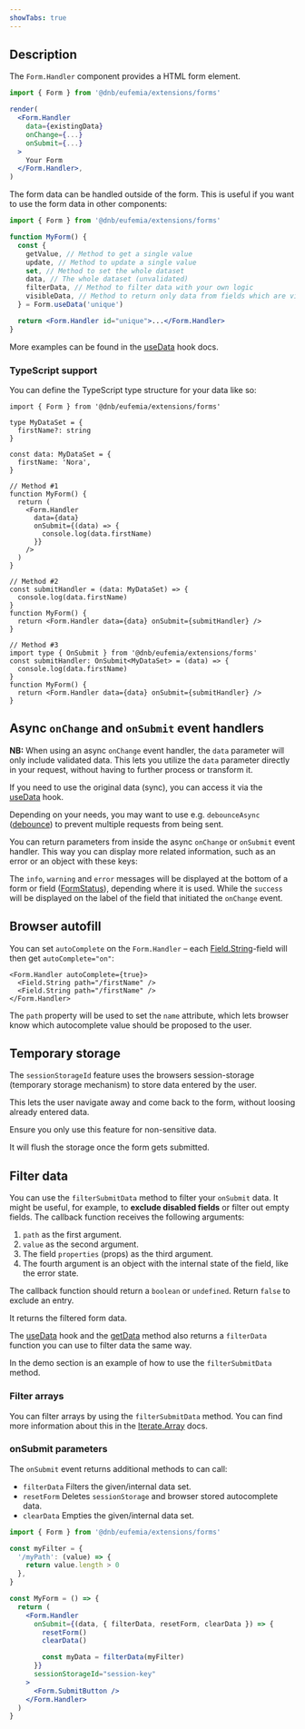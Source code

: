 ```yaml
---
showTabs: true
---
```



## Description

The `Form.Handler` component provides a HTML form element.

```jsx
import { Form } from '@dnb/eufemia/extensions/forms'

render(
  <Form.Handler
    data={existingData}
    onChange={...}
    onSubmit={...}
  >
    Your Form
  </Form.Handler>,
)
```

The form data can be handled outside of the form. This is useful if you want to use the form data in other components:

```jsx
import { Form } from '@dnb/eufemia/extensions/forms'

function MyForm() {
  const {
    getValue, // Method to get a single value
    update, // Method to update a single value
    set, // Method to set the whole dataset
    data, // The whole dataset (unvalidated)
    filterData, // Method to filter data with your own logic
    visibleData, // Method to return only data from fields which are visible (rendered)
  } = Form.useData('unique')

  return <Form.Handler id="unique">...</Form.Handler>
}
```

More examples can be found in the [useData](/uilib/extensions/forms/Form/useData/) hook docs.

### TypeScript support

You can define the TypeScript type structure for your data like so:

```tsx
import { Form } from '@dnb/eufemia/extensions/forms'

type MyDataSet = {
  firstName?: string
}

const data: MyDataSet = {
  firstName: 'Nora',
}

// Method #1
function MyForm() {
  return (
    <Form.Handler
      data={data}
      onSubmit={(data) => {
        console.log(data.firstName)
      }}
    />
  )
}

// Method #2
const submitHandler = (data: MyDataSet) => {
  console.log(data.firstName)
}
function MyForm() {
  return <Form.Handler data={data} onSubmit={submitHandler} />
}

// Method #3
import type { OnSubmit } from '@dnb/eufemia/extensions/forms'
const submitHandler: OnSubmit<MyDataSet> = (data) => {
  console.log(data.firstName)
}
function MyForm() {
  return <Form.Handler data={data} onSubmit={submitHandler} />
}
```

## Async `onChange` and `onSubmit` event handlers

**NB:** When using an async `onChange` event handler, the `data` parameter will only include validated data. This lets you utilize the `data` parameter directly in your request, without having to further process or transform it.

If you need to use the original data (sync), you can access it via the [useData](/uilib/extensions/forms/Form/useData/) hook.

Depending on your needs, you may want to use e.g. `debounceAsync` ([debounce](/uilib/helpers/functions/#debounce)) to prevent multiple requests from being sent.

You can return parameters from inside the async `onChange` or `onSubmit` event handler. This way you can display more related information, such as an error or an object with these keys:

<AsyncChangeExample />

<AsyncStateReturnExample />

The `info`, `warning` and `error` messages will be displayed at the bottom of a form or field ([FormStatus](/uilib/components/form-status)), depending where it is used. While the `success` will be displayed on the label of the field that initiated the `onChange` event.

## Browser autofill

You can set `autoComplete` on the `Form.Handler` – each [Field.String](/uilib/extensions/forms/base-fields/String/)-field will then get `autoComplete="on"`:

```tsx
<Form.Handler autoComplete={true}>
  <Field.String path="/firstName" />
  <Field.String path="/firstName" />
</Form.Handler>
```

The `path` property will be used to set the `name` attribute, which lets browser know which autocomplete value should be proposed to the user.

## Temporary storage

The `sessionStorageId` feature uses the browsers session-storage (temporary storage mechanism) to store data entered by the user.

This lets the user navigate away and come back to the form, without loosing already entered data.

Ensure you only use this feature for non-sensitive data.

It will flush the storage once the form gets submitted.

## Filter data

You can use the `filterSubmitData` method to filter your `onSubmit` data. It might be useful, for example, to **exclude disabled fields** or filter out empty fields. The callback function receives the following arguments:

1. `path` as the first argument.
2. `value` as the second argument.
3. The field `properties` (props) as the third argument.
4. The fourth argument is an object with the internal state of the field, like the error state.

The callback function should return a `boolean` or `undefined`. Return `false` to exclude an entry.

It returns the filtered form data.

The [useData](/uilib/extensions/forms/Form/useData/#filter-data) hook and the [getData](/uilib/extensions/forms/Form/getData/#filter-data) method also returns a `filterData` function you can use to filter data the same way.

In the demo section is an example of how to use the `filterSubmitData` method.

### Filter arrays

You can filter arrays by using the `filterSubmitData` method. You can find more information about this in the [Iterate.Array](/uilib/extensions/forms/Iterate/Array/#filter-data) docs.

### onSubmit parameters

The `onSubmit` event returns additional methods to can call:

- `filterData` Filters the given/internal data set.
- `resetForm` Deletes `sessionStorage` and browser stored autocomplete data.
- `clearData` Empties the given/internal data set.

```jsx
import { Form } from '@dnb/eufemia/extensions/forms'

const myFilter = {
  '/myPath': (value) => {
    return value.length > 0
  },
}

const MyForm = () => {
  return (
    <Form.Handler
      onSubmit={(data, { filterData, resetForm, clearData }) => {
        resetForm()
        clearData()

        const myData = filterData(myFilter)
      }}
      sessionStorageId="session-key"
    >
      <Form.SubmitButton />
    </Form.Handler>
  )
}
```
